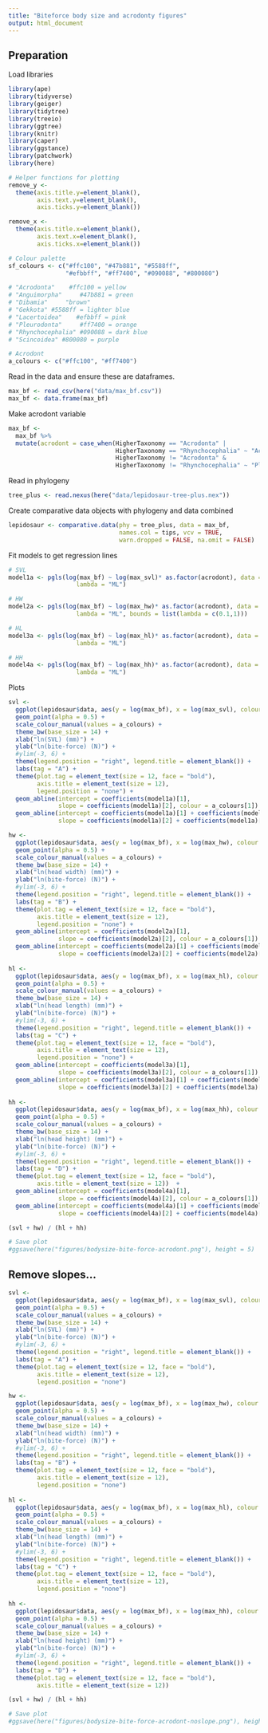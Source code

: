 ```yaml
---
title: "Biteforce body size and acrodonty figures"
output: html_document
---
```


## Preparation

Load libraries
```r
library(ape)
library(tidyverse)
library(geiger)
library(tidytree)
library(treeio)
library(ggtree)
library(knitr)
library(caper)
library(ggstance)
library(patchwork)
library(here)

# Helper functions for plotting
remove_y <- 
  theme(axis.title.y=element_blank(),
        axis.text.y=element_blank(),
        axis.ticks.y=element_blank())

remove_x <- 
  theme(axis.title.x=element_blank(),
        axis.text.x=element_blank(),
        axis.ticks.x=element_blank())

# Colour palette
sf_colours <- c("#ffc100", "#47b881", "#5588ff", 
                "#efbbff", "#ff7400", "#090088", "#800080")

# "Acrodonta"    #ffc100 = yellow   
# "Anguimorpha"     #47b881 = green
# "Dibamia"     "brown"    
# "Gekkota" #5588ff = lighter blue       
# "Lacertoidea"    #efbbff = pink
# "Pleurodonta"     #ff7400 = orange
# "Rhynchocephalia" #090088 = dark blue
# "Scincoidea" #800080 = purple

# Acrodont
a_colours <- c("#ffc100", "#ff7400")
```

Read in the data and ensure these are dataframes.
```r
max_bf <- read_csv(here("data/max_bf.csv"))
max_bf <- data.frame(max_bf)
```

Make acrodont variable
```r
max_bf <-
  max_bf %>%
  mutate(acrodont = case_when(HigherTaxonomy == "Acrodonta" |
                              HigherTaxonomy == "Rhynchocephalia" ~ "Acrodont",
                              HigherTaxonomy != "Acrodonta" &
                              HigherTaxonomy != "Rhynchocephalia" ~ "Pleurodont"))
```

Read in phylogeny
```r
tree_plus <- read.nexus(here("data/lepidosaur-tree-plus.nex"))
```

Create comparative data objects with phylogeny and data combined
```r
lepidosaur <- comparative.data(phy = tree_plus, data = max_bf, 
                               names.col = tips, vcv = TRUE,
                               warn.dropped = FALSE, na.omit = FALSE)
```

Fit models to get regression lines
```r
# SVL
model1a <- pgls(log(max_bf) ~ log(max_svl)* as.factor(acrodont), data = lepidosaur,
                   lambda = "ML")

# HW
model2a <- pgls(log(max_bf) ~ log(max_hw)* as.factor(acrodont), data = lepidosaur,
                   lambda = "ML", bounds = list(lambda = c(0.1,1)))

# HL
model3a <- pgls(log(max_bf) ~ log(max_hl)* as.factor(acrodont), data = lepidosaur,
                   lambda = "ML")

# HH
model4a <- pgls(log(max_bf) ~ log(max_hh)* as.factor(acrodont), data = lepidosaur,
                   lambda = "ML")
```

Plots 

```r
svl <-
  ggplot(lepidosaur$data, aes(y = log(max_bf), x = log(max_svl), colour = acrodont)) + 
  geom_point(alpha = 0.5) +
  scale_colour_manual(values = a_colours) +
  theme_bw(base_size = 14) +
  xlab("ln(SVL) (mm)") +
  ylab("ln(bite-force) (N)") + 
  #ylim(-3, 6) +
  theme(legend.position = "right", legend.title = element_blank()) +
  labs(tag = "A") +
  theme(plot.tag = element_text(size = 12, face = "bold"),
        axis.title = element_text(size = 12),
        legend.position = "none") +
  geom_abline(intercept = coefficients(model1a)[1], 
              slope = coefficients(model1a)[2], colour = a_colours[1]) +
  geom_abline(intercept = coefficients(model1a)[1] + coefficients(model1a)[3], 
              slope = coefficients(model1a)[2] + coefficients(model1a)[4], colour = a_colours[2])

hw <-
  ggplot(lepidosaur$data, aes(y = log(max_bf), x = log(max_hw), colour = acrodont)) + 
  geom_point(alpha = 0.5) +
  scale_colour_manual(values = a_colours) +
  theme_bw(base_size = 14) +
  xlab("ln(head width) (mm)") +
  ylab("ln(bite-force) (N)") + 
  #ylim(-3, 6) +
  theme(legend.position = "right", legend.title = element_blank()) +
  labs(tag = "B") +
  theme(plot.tag = element_text(size = 12, face = "bold"),
        axis.title = element_text(size = 12),
        legend.position = "none") +
  geom_abline(intercept = coefficients(model2a)[1], 
              slope = coefficients(model2a)[2], colour = a_colours[1]) +
  geom_abline(intercept = coefficients(model2a)[1] + coefficients(model2a)[3], 
              slope = coefficients(model2a)[2] + coefficients(model2a)[4], colour = a_colours[2])
  
hl <-
  ggplot(lepidosaur$data, aes(y = log(max_bf), x = log(max_hl), colour = acrodont)) + 
  geom_point(alpha = 0.5) +
  scale_colour_manual(values = a_colours) +
  theme_bw(base_size = 14) +
  xlab("ln(head length) (mm)") +
  ylab("ln(bite-force) (N)") + 
  #ylim(-3, 6) +
  theme(legend.position = "right", legend.title = element_blank()) +
  labs(tag = "C") +
  theme(plot.tag = element_text(size = 12, face = "bold"),
        axis.title = element_text(size = 12),
        legend.position = "none") +
  geom_abline(intercept = coefficients(model3a)[1], 
              slope = coefficients(model3a)[2], colour = a_colours[1]) +
  geom_abline(intercept = coefficients(model3a)[1] + coefficients(model3a)[3], 
              slope = coefficients(model3a)[2] + coefficients(model3a)[4], colour = a_colours[2])
  
hh <-
  ggplot(lepidosaur$data, aes(y = log(max_bf), x = log(max_hh), colour = acrodont)) + 
  geom_point(alpha = 0.5) +
  scale_colour_manual(values = a_colours) +
  theme_bw(base_size = 14) +
  xlab("ln(head height) (mm)") +
  ylab("ln(bite-force) (N)") + 
  #ylim(-3, 6) +
  theme(legend.position = "right", legend.title = element_blank()) +
  labs(tag = "D") +
  theme(plot.tag = element_text(size = 12, face = "bold"),
        axis.title = element_text(size = 12))  +
  geom_abline(intercept = coefficients(model4a)[1], 
              slope = coefficients(model4a)[2], colour = a_colours[1]) +
  geom_abline(intercept = coefficients(model4a)[1] + coefficients(model4a)[3], 
              slope = coefficients(model4a)[2] + coefficients(model4a)[4], colour = a_colours[2])

(svl + hw) / (hl + hh)

# Save plot
#ggsave(here("figures/bodysize-bite-force-acrodont.png"), height = 5)
```

## Remove slopes...

```r
svl <-
  ggplot(lepidosaur$data, aes(y = log(max_bf), x = log(max_svl), colour = acrodont)) + 
  geom_point(alpha = 0.5) +
  scale_colour_manual(values = a_colours) +
  theme_bw(base_size = 14) +
  xlab("ln(SVL) (mm)") +
  ylab("ln(bite-force) (N)") + 
  #ylim(-3, 6) +
  theme(legend.position = "right", legend.title = element_blank()) +
  labs(tag = "A") +
  theme(plot.tag = element_text(size = 12, face = "bold"),
        axis.title = element_text(size = 12),
        legend.position = "none")

hw <-
  ggplot(lepidosaur$data, aes(y = log(max_bf), x = log(max_hw), colour = acrodont)) + 
  geom_point(alpha = 0.5) +
  scale_colour_manual(values = a_colours) +
  theme_bw(base_size = 14) +
  xlab("ln(head width) (mm)") +
  ylab("ln(bite-force) (N)") + 
  #ylim(-3, 6) +
  theme(legend.position = "right", legend.title = element_blank()) +
  labs(tag = "B") +
  theme(plot.tag = element_text(size = 12, face = "bold"),
        axis.title = element_text(size = 12),
        legend.position = "none") 
  
hl <-
  ggplot(lepidosaur$data, aes(y = log(max_bf), x = log(max_hl), colour = acrodont)) + 
  geom_point(alpha = 0.5) +
  scale_colour_manual(values = a_colours) +
  theme_bw(base_size = 14) +
  xlab("ln(head length) (mm)") +
  ylab("ln(bite-force) (N)") + 
  #ylim(-3, 6) +
  theme(legend.position = "right", legend.title = element_blank()) +
  labs(tag = "C") +
  theme(plot.tag = element_text(size = 12, face = "bold"),
        axis.title = element_text(size = 12),
        legend.position = "none") 
  
hh <-
  ggplot(lepidosaur$data, aes(y = log(max_bf), x = log(max_hh), colour = acrodont)) + 
  geom_point(alpha = 0.5) +
  scale_colour_manual(values = a_colours) +
  theme_bw(base_size = 14) +
  xlab("ln(head height) (mm)") +
  ylab("ln(bite-force) (N)") + 
  #ylim(-3, 6) +
  theme(legend.position = "right", legend.title = element_blank()) +
  labs(tag = "D") +
  theme(plot.tag = element_text(size = 12, face = "bold"),
        axis.title = element_text(size = 12))  

(svl + hw) / (hl + hh)

# Save plot
#ggsave(here("figures/bodysize-bite-force-acrodont-noslope.png"), height = 5)
```